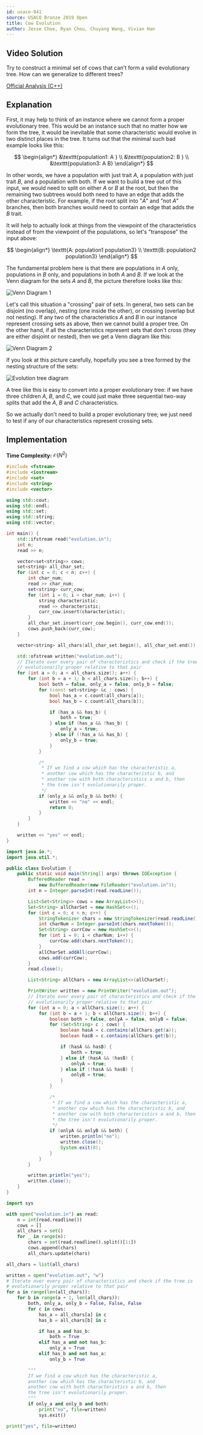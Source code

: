 ```yaml
---
id: usaco-941
source: USACO Bronze 2019 Open
title: Cow Evolution
author: Jesse Choe, Ryan Chou, Chuyang Wang, Vivian Han
---
```


## Video Solution

<YouTube id="4YTijr0BbrA" />

<Spoiler title="Hint">

Try to construct a minimal set of cows that can't form a valid evolutionary tree.
How can we generalize to different trees?

</Spoiler>

<Spoiler title="Solution">

[Official Analysis (C++)](http://www.usaco.org/current/data/sol_evolution_bronze_open19.html)

## Explanation

First, it may help to think of an instance where we cannot form a proper evolutionary tree.
This would be an instance such that no matter how we form the tree, it would be inevitable that some characteristic would evolve in two distinct places in the tree.
It turns out that the minimal such bad example looks like this:

$$
\begin{align*}
&\texttt{population1: A } \\
&\texttt{population2: B } \\
&\texttt{population3: A B}
\end{align*}
$$

In other words, we have a population with just trait $A$, a population with just trait $B$, and a population with both.
If we want to build a tree out of this input, we would need to split on either $A$ or $B$ at the root, but then the remaining two subtrees would both need to have an edge that adds the other characteristic.
For example, if the root split into "$A$" and "not $A$" branches, then both branches would need to contain an edge that adds the $B$ trait.

It will help to actually look at things from the viewpoint of the characteristics instead of from the viewpoint of the populations, so let's "transpose" the input above:

$$
\begin{align*}
\texttt{A: population1 population3} \\
\texttt{B: population2 population3}
\end{align*}
$$

The fundamental problem here is that there are populations in $A$ only, populations in $B$ only, and populations in both $A$ and $B$.
If we look at the Venn diagram for the sets $A$ and $B$, the picture therefore looks like this:

![Venn Diagram 1](usaco-941/venn_1.png)

Let's call this situation a "crossing" pair of sets.
In general, two sets can be disjoint (no overlap), nesting (one inside the other), or crossing (overlap but not nesting).
If any two of the characteristics $A$ and $B$ in our instance represent crossing sets as above, then we cannot build a proper tree.
On the other hand, if all the characteristics represent sets that don't cross (they are either disjoint or nested), then we get a Venn diagram like this:

![Venn Diagram 2](usaco-941/venn_2.png)

If you look at this picture carefully, hopefully you see a tree formed by the nesting structure of the sets:

![Evolution tree diagram](usaco-941/tree_1.png)

A tree like this is easy to convert into a proper evolutionary tree: if we have three children $A$, $B$, and $C$, we could just make three sequential two-way splits that add the $A$, $B$ and $C$ characteristics.

So we actually don't need to build a proper evolutionary tree; we just need to test if any of our characteristics represent crossing sets.

## Implementation

**Time Complexity:** $\mathcal{O}(N^2)$

<LanguageSection>
<CPPSection>

```cpp
#include <fstream>
#include <iostream>
#include <set>
#include <string>
#include <vector>

using std::cout;
using std::endl;
using std::set;
using std::string;
using std::vector;

int main() {
	std::ifstream read("evolution.in");
	int n;
	read >> n;

	vector<set<string>> cows;
	set<string> all_char_set;
	for (int c = 0; c < n; c++) {
		int char_num;
		read >> char_num;
		set<string> curr_cow;
		for (int i = 0; i < char_num; i++) {
			string characteristic;
			read >> characteristic;
			curr_cow.insert(characteristic);
		}
		all_char_set.insert(curr_cow.begin(), curr_cow.end());
		cows.push_back(curr_cow);
	}

	vector<string> all_chars(all_char_set.begin(), all_char_set.end());

	std::ofstream written("evolution.out");
	// Iterate over every pair of characteristics and check if the tree is
	// evolutionarily proper relative to that pair
	for (int a = 0; a < all_chars.size(); a++) {
		for (int b = a + 1; b < all_chars.size(); b++) {
			bool both = false, only_a = false, only_b = false;
			for (const set<string> &c : cows) {
				bool has_a = c.count(all_chars[a]);
				bool has_b = c.count(all_chars[b]);

				if (has_a && has_b) {
					both = true;
				} else if (has_a && !has_b) {
					only_a = true;
				} else if (!has_a && has_b) {
					only_b = true;
				}
			}

			/*
			 * If we find a cow which has the characteristic a,
			 * another cow which has the characteristic b, and
			 * another cow with both characteristics a and b, then
			 * the tree isn't evolutionarily proper.
			 */
			if (only_a && only_b && both) {
				written << "no" << endl;
				return 0;
			}
		}
	}

	written << "yes" << endl;
}
```

</CPPSection>
<JavaSection>

```java
import java.io.*;
import java.util.*;

public class Evolution {
	public static void main(String[] args) throws IOException {
		BufferedReader read =
		    new BufferedReader(new FileReader("evolution.in"));
		int n = Integer.parseInt(read.readLine());

		List<Set<String>> cows = new ArrayList<>();
		Set<String> allCharSet = new HashSet<>();
		for (int c = 0; c < n; c++) {
			StringTokenizer chars = new StringTokenizer(read.readLine());
			int charNum = Integer.parseInt(chars.nextToken());
			Set<String> currCow = new HashSet<>();
			for (int i = 0; i < charNum; i++) {
				currCow.add(chars.nextToken());
			}
			allCharSet.addAll(currCow);
			cows.add(currCow);
		}
		read.close();

		List<String> allChars = new ArrayList<>(allCharSet);

		PrintWriter written = new PrintWriter("evolution.out");
		// Iterate over every pair of characteristics and check if the tree is
		// evolutionarily proper relative to that pair
		for (int a = 0; a < allChars.size(); a++) {
			for (int b = a + 1; b < allChars.size(); b++) {
				boolean both = false, onlyA = false, onlyB = false;
				for (Set<String> c : cows) {
					boolean hasA = c.contains(allChars.get(a));
					boolean hasB = c.contains(allChars.get(b));

					if (hasA && hasB) {
						both = true;
					} else if (hasA && !hasB) {
						onlyA = true;
					} else if (!hasA && hasB) {
						onlyB = true;
					}
				}

				/*
				 * If we find a cow which has the characteristic a,
				 * another cow which has the characteristic b, and
				 * another cow with both characteristics a and b, then
				 * the tree isn't evolutionarily proper.
				 */
				if (onlyA && onlyB && both) {
					written.println("no");
					written.close();
					System.exit(0);
				}
			}
		}

		written.println("yes");
		written.close();
	}
}
```

</JavaSection>
<PySection>

```py
import sys

with open("evolution.in") as read:
	n = int(read.readline())
	cows = []
	all_chars = set()
	for _ in range(n):
		chars = set(read.readline().split()[1:])
		cows.append(chars)
		all_chars.update(chars)

all_chars = list(all_chars)

written = open("evolution.out", "w")
# Iterate over every pair of characteristics and check if the tree is
# evolutionarily proper relative to that pair
for a in range(len(all_chars)):
	for b in range(a + 1, len(all_chars)):
		both, only_a, only_b = False, False, False
		for c in cows:
			has_a = all_chars[a] in c
			has_b = all_chars[b] in c

			if has_a and has_b:
				both = True
			elif has_a and not has_b:
				only_a = True
			elif has_b and not has_a:
				only_b = True

		"""
		If we find a cow which has the characteristic a,
		another cow which has the characteristic b, and
		another cow with both characteristics a and b, then
		the tree isn't evolutionarily proper.
		"""
		if only_a and only_b and both:
			print("no", file=written)
			sys.exit()

print("yes", file=written)
```

</PySection>
</LanguageSection>

</Spoiler>

